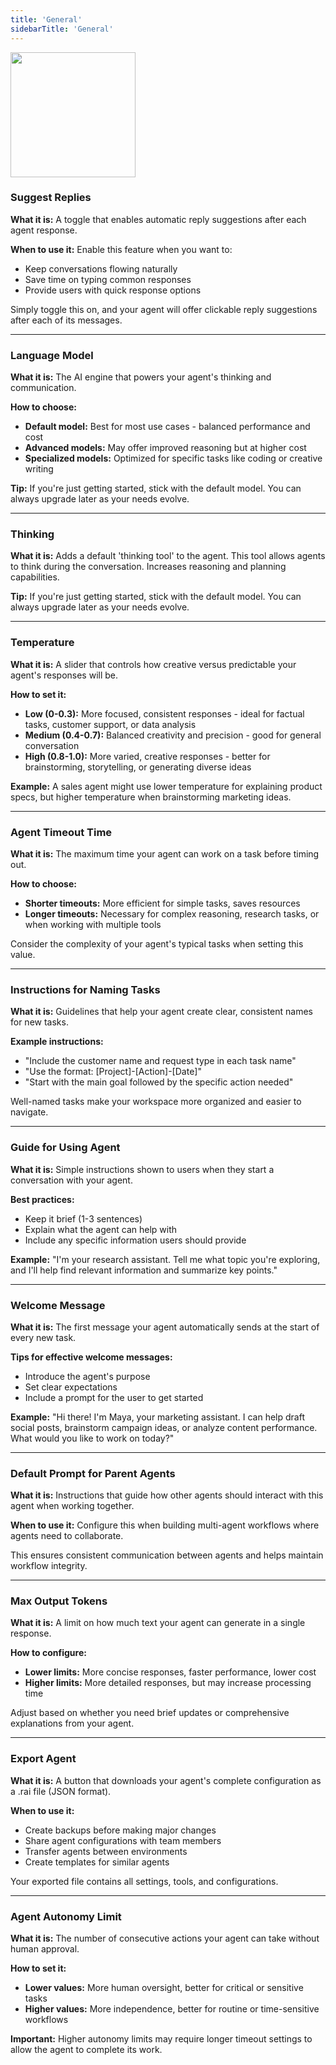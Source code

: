 ```yaml
---
title: 'General'
sidebarTitle: 'General'
---
```


<img 
  height="200"  
  src="/images/agent/advanced-general.png" 
/>

### Suggest Replies

**What it is:** A toggle that enables automatic reply suggestions after each agent response.

**When to use it:** Enable this feature when you want to:

- Keep conversations flowing naturally
- Save time on typing common responses
- Provide users with quick response options

Simply toggle this on, and your agent will offer clickable reply suggestions after each of its messages.

---

### Language Model

**What it is:** The AI engine that powers your agent's thinking and communication.

**How to choose:**

- **Default model:** Best for most use cases - balanced performance and cost
- **Advanced models:** May offer improved reasoning but at higher cost
- **Specialized models:** Optimized for specific tasks like coding or creative writing

**Tip:** If you're just getting started, stick with the default model. You can always upgrade later as your needs evolve.

---

### Thinking

**What it is:** Adds a default 'thinking tool' to the agent. This tool allows agents to think during the conversation. Increases reasoning and planning capabilities.

**Tip:** If you're just getting started, stick with the default model. You can always upgrade later as your needs evolve.

---

### Temperature

**What it is:** A slider that controls how creative versus predictable your agent's responses will be.

**How to set it:**

- **Low (0-0.3):** More focused, consistent responses - ideal for factual tasks, customer support, or data analysis
- **Medium (0.4-0.7):** Balanced creativity and precision - good for general conversation
- **High (0.8-1.0):** More varied, creative responses - better for brainstorming, storytelling, or generating diverse ideas

**Example:** A sales agent might use lower temperature for explaining product specs, but higher temperature when brainstorming marketing ideas.

---

### Agent Timeout Time

**What it is:** The maximum time your agent can work on a task before timing out.

**How to choose:**

- **Shorter timeouts:** More efficient for simple tasks, saves resources
- **Longer timeouts:** Necessary for complex reasoning, research tasks, or when working with multiple tools

Consider the complexity of your agent's typical tasks when setting this value.

---

### Instructions for Naming Tasks

**What it is:** Guidelines that help your agent create clear, consistent names for new tasks.

**Example instructions:**

- "Include the customer name and request type in each task name"
- "Use the format: [Project]-[Action]-[Date]"
- "Start with the main goal followed by the specific action needed"

Well-named tasks make your workspace more organized and easier to navigate.

---

### Guide for Using Agent

**What it is:** Simple instructions shown to users when they start a conversation with your agent.

**Best practices:**

- Keep it brief (1-3 sentences)
- Explain what the agent can help with
- Include any specific information users should provide

**Example:** "I'm your research assistant. Tell me what topic you're exploring, and I'll help find relevant information and summarize key points."

---

### Welcome Message

**What it is:** The first message your agent automatically sends at the start of every new task.

**Tips for effective welcome messages:**

- Introduce the agent's purpose
- Set clear expectations
- Include a prompt for the user to get started

**Example:** "Hi there! I'm Maya, your marketing assistant. I can help draft social posts, brainstorm campaign ideas, or analyze content performance. What would you like to work on today?"

---

### Default Prompt for Parent Agents

**What it is:** Instructions that guide how other agents should interact with this agent when working together.

**When to use it:** Configure this when building multi-agent workflows where agents need to collaborate.

This ensures consistent communication between agents and helps maintain workflow integrity.

---

### Max Output Tokens

**What it is:** A limit on how much text your agent can generate in a single response.

**How to configure:**

- **Lower limits:** More concise responses, faster performance, lower cost
- **Higher limits:** More detailed responses, but may increase processing time

Adjust based on whether you need brief updates or comprehensive explanations from your agent.

---

### Export Agent

**What it is:** A button that downloads your agent's complete configuration as a .rai file (JSON format).

**When to use it:**

- Create backups before making major changes
- Share agent configurations with team members
- Transfer agents between environments
- Create templates for similar agents

Your exported file contains all settings, tools, and configurations.

---

### Agent Autonomy Limit

**What it is:** The number of consecutive actions your agent can take without human approval.

**How to set it:**

- **Lower values:** More human oversight, better for critical or sensitive tasks
- **Higher values:** More independence, better for routine or time-sensitive workflows

**Important:** Higher autonomy limits may require longer timeout settings to allow the agent to complete its work.